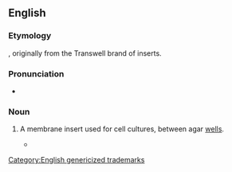 ==English==

===Etymology===
{{prefix|trans|well|lang=en}}, originally from the Transwell brand of inserts.

===Pronunciation===
* {{IPA|/ˈtɹænzwɛl/|lang=en}}

===Noun===
{{en-noun}}

# {{lb|en|medicine|microbiology}} A membrane insert used for cell cultures, between agar [[well]]s.
#* {{quote-text|year=2005|author=Melanie T. Cushion and Peter D. Walzer|title=Pneumocystis Pneumonia|page=655|url=http://books.google.com/books?id=bi4TsV3pUeoC],|passage=In one experiment, ''Pneumocystis'' was inoculated into '''transwells''' and treated according to the cultivation protocol for 56 days (Table 4).}}

[[Category:English genericized trademarks]]